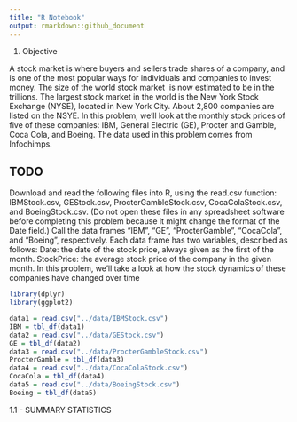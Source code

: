 ```yaml
---
title: "R Notebook"
output: rmarkdown::github_document
---
```


1. Objective

A stock market is where buyers and sellers trade shares of a company, and is one of the most popular ways for individuals and companies to invest money. The size of the world stock market  is now estimated to be in the trillions. The largest stock market in the world is the New York Stock Exchange (NYSE), located in New York City. About 2,800 companies are listed on the NSYE. In this problem, we'll look at the monthly stock prices of five of these companies: IBM, General Electric (GE), Procter and Gamble, Coca Cola, and Boeing. The data used in this problem comes from Infochimps.

## TODO

Download and read the following files into R, using the read.csv function: IBMStock.csv, GEStock.csv, ProcterGambleStock.csv, CocaColaStock.csv, and BoeingStock.csv. (Do not open these files in any spreadsheet software before completing this problem because it might change the format of the Date field.)
Call the data frames "IBM", "GE", "ProcterGamble", "CocaCola", and "Boeing", respectively. Each data frame has two variables, described as follows:
Date: the date of the stock price, always given as the first of the month. StockPrice: the average stock price of the company in the given month.
In this problem, we'll take a look at how the stock dynamics of these companies have changed over time

```r
library(dplyr)
library(ggplot2)
```


```r
data1 = read.csv("../data/IBMStock.csv")
IBM = tbl_df(data1)
data2 = read.csv("../data/GEStock.csv")
GE = tbl_df(data2)
data3 = read.csv("../data/ProcterGambleStock.csv")
ProcterGamble = tbl_df(data3)
data4 = read.csv("../data/CocaColaStock.csv")
CocaCola = tbl_df(data4)
data5 = read.csv("../data/BoeingStock.csv")
Boeing = tbl_df(data5)
```

1.1 - SUMMARY STATISTICS 
